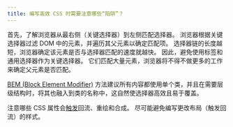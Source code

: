 ```yaml
---
title: 编写高效 CSS 时需要注意哪些“陷阱”？
---
```


首先，了解浏览器从最右侧（关键选择器）到左侧匹配选择器。 浏览器根据关键选择器过滤 DOM 中的元素，并遍历其父元素以确定匹配项。 选择器链的长度越短，浏览器确定该元素是否与选择器匹配的速度就越快。 因此，避免使用标签和通用选择器作为关键选择器。 它们匹配大量元素，浏览器将不得不做更多的工作来确定父元素是否匹配。

[BEM (Block Element Modifier)](https://en.bem.info/) 方法建议所有内容都使用单个类，并且在需要层级结构时，将其也融入到类的名称中，这自然使选择器高效且易于覆盖。

注意哪些 CSS 属性会[触发](https://csstriggers.com/)回流、重绘和合成。 尽可能避免编写更改布局（触发回流）的样式。
